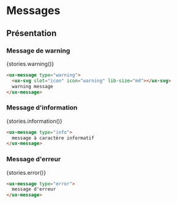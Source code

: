 
# Messages

<Meta title="Components|Alertes - indicateurs/Message" />

## Présentation

### Message de warning

<Preview withSource="none" withToolbar>
  <Story name="warning" height="80px">
    {stories.warning()}
  </Story>
</Preview>

```html
<ux-message type="warning">
  <ux-svg slot="icon" icon="warning" lib-size="md"></ux-svg>
  warning message
</ux-message>
```

### Message d'information

<Preview withSource="none" withToolbar>
  <Story name="information" height="80px">
    {stories.information()}
  </Story>
</Preview>

```html
<ux-message type="info">
  message à caractère informatif
</ux-message>
```

### Message d'erreur

<Preview withSource="none" withToolbar>
  <Story name="erreur" height="80px">
    {stories.error()}
  </Story>
</Preview>

```html
<ux-message type="error">
  message d'erreur
</ux-message>
```
